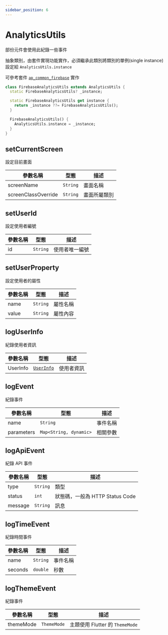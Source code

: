 ```yaml
---
sidebar_position: 6
---
```


# AnalyticsUtils

部份元件會使用此紀錄一些事件

抽象類別，由套件實現功能實作，必須繼承此類別將類別的單例(single instance)設定給  `AnalyticsUtils.instance`

可參考套件 [`ap_common_firebase`](https://github.com/abc873693/ap_common_firebase/blob/master/lib/utils/firebase_analytics_utils.dart) 實作

```dart title='firebase_analytics_utils.dart'
class FirebaseAnalyticsUtils extends AnalyticsUtils {
  static FirebaseAnalyticsUtils? _instance;

  static FirebaseAnalyticsUtils get instance {
    return _instance ??= FirebaseAnalyticsUtils();
  }

  FirebaseAnalyticsUtils() {
    AnalyticsUtils.instance = _instance;
  }
}  
```

## setCurrentScreen

設定目前畫面

| 參數名稱                         | 型態                             | 描述                             |
| ------------------------------- | ------------------------------- | ------------------------------- |
| screenName | `String` | 畫面名稱 |
| screenClassOverride | `String` | 畫面所屬類別 |

## setUserId

設定使用者編號

| 參數名稱                         | 型態                             | 描述                             |
| ------------------------------- | ------------------------------- | ------------------------------- |
| id | `String` | 使用者唯一編號 |

## setUserProperty

設定使用者的屬性

| 參數名稱                         | 型態                             | 描述                             |
| ------------------------------- | ------------------------------- | ------------------------------- |
| name | `String` | 屬性名稱 |
| value | `String` | 屬性內容 |

## logUserInfo

紀錄使用者資訊

| 參數名稱                         | 型態                             | 描述                             |
| ------------------------------- | ------------------------------- | ------------------------------- |
| UserInfo | [`UserInfo`](../api-models/user-info) | 使用者資訊 |

## logEvent

紀錄事件

| 參數名稱                         | 型態                             | 描述                             |
| ------------------------------- | ------------------------------- | ------------------------------- |
| name | `String` | 事件名稱 |
| parameters | `Map<String, dynamic>` | 相關參數 |

## logApiEvent

紀錄 API 事件

| 參數名稱                         | 型態                             | 描述                             |
| ------------------------------- | ------------------------------- | ------------------------------- |
| type | `String` | 類型 |
| status | `int` | 狀態碼，一般為 HTTP Status Code |
| message | `String` | 訊息 |

## logTimeEvent

紀錄時間事件

| 參數名稱                         | 型態                             | 描述                             |
| ------------------------------- | ------------------------------- | ------------------------------- |
| name | `String` | 事件名稱 |
| seconds | `double` | 秒數 |

## logThemeEvent

紀錄事件

| 參數名稱                         | 型態                             | 描述                             |
| ------------------------------- | ------------------------------- | ------------------------------- |
| themeMode | `ThemeMode` | 主題使用 Flutter 的 `ThemeMode` |
